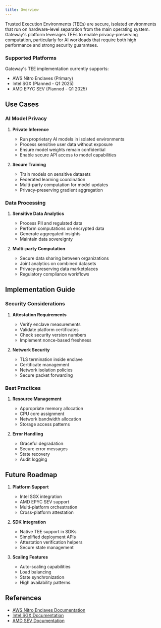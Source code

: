```yaml
---
title: Overview
---
```


Trusted Execution Environments (TEEs) are secure, isolated environments that run on hardware-level separation from the main operating system. Gateway's platform leverages TEEs to enable privacy-preserving computation, particularly for AI workloads that require both high performance and strong security guarantees.

### Supported Platforms

Gateway's TEE implementation currently supports:

- AWS Nitro Enclaves (Primary)
- Intel SGX (Planned - Q1 2025)
- AMD EPYC SEV (Planned - Q1 2025)

## Use Cases

### AI Model Privacy

1. **Private Inference**

   - Run proprietary AI models in isolated environments
   - Process sensitive user data without exposure
   - Ensure model weights remain confidential
   - Enable secure API access to model capabilities

2. **Secure Training**
   - Train models on sensitive datasets
   - Federated learning coordination
   - Multi-party computation for model updates
   - Privacy-preserving gradient aggregation

### Data Processing

1. **Sensitive Data Analytics**

   - Process PII and regulated data
   - Perform computations on encrypted data
   - Generate aggregated insights
   - Maintain data sovereignty

2. **Multi-party Computation**
   - Secure data sharing between organizations
   - Joint analytics on combined datasets
   - Privacy-preserving data marketplaces
   - Regulatory compliance workflows

## Implementation Guide

### Security Considerations

1. **Attestation Requirements**

   - Verify enclave measurements
   - Validate platform certificates
   - Check security version numbers
   - Implement nonce-based freshness

2. **Network Security**
   - TLS termination inside enclave
   - Certificate management
   - Network isolation policies
   - Secure packet forwarding

### Best Practices

1. **Resource Management**

   - Appropriate memory allocation
   - CPU core assignment
   - Network bandwidth allocation
   - Storage access patterns

2. **Error Handling**
   - Graceful degradation
   - Secure error messages
   - State recovery
   - Audit logging

## Future Roadmap

1. **Platform Support**

   - Intel SGX integration
   - AMD EPYC SEV support
   - Multi-platform orchestration
   - Cross-platform attestation

2. **SDK Integration**

   - Native TEE support in SDKs
   - Simplified deployment APIs
   - Attestation verification helpers
   - Secure state management

3. **Scaling Features**
   - Auto-scaling capabilities
   - Load balancing
   - State synchronization
   - High availability patterns

## References

- [AWS Nitro Enclaves Documentation](https://docs.aws.amazon.com/enclaves/latest/user/nitro-enclave.html)
- [Intel SGX Documentation](https://www.intel.com/content/www/us/en/developer/tools/software-guard-extensions/overview.html)
- [AMD SEV Documentation](https://developer.amd.com/sev/)
